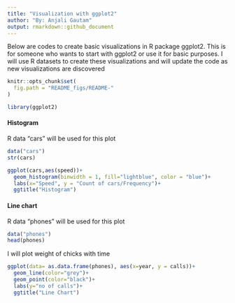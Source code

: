 ```yaml
---
title: "Visualization with ggplot2"
author: "By: Anjali Gautam"
output: rmarkdown::github_document
---
```


Below are codes to create basic visualizations in R package ggplot2. This is for someone who wants to start with ggplot2 or use it for basic purposes. I will use R datasets to create these visualizations and will update the code as new visualizations are discovered 

```r
knitr::opts_chunk$set(
  fig.path = "README_figs/README-"
)
```

```r
library(ggplot2)
```

#### Histogram

R data "cars" will be used for this plot

```r
data("cars")
str(cars)
```

```r
ggplot(cars,aes(speed))+
  geom_histogram(binwidth = 1, fill="lightblue", color = "blue")+
  labs(x="Speed", y = "Count of cars/Frequency")+
  ggtitle("Histogram")
```

#### Line chart 

R data "phones" will be used for this plot

```r
data("phones")
head(phones)
```

I will plot weight of chicks with time 

```r
ggplot(data= as.data.frame(phones), aes(x=year, y = calls))+
  geom_line(color="grey")+
  geom_point(color="black")+
  labs(y="no of calls")+
  ggtitle("Line Chart")
```


